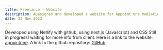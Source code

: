 ---
title: Freelance - Website
description: ADesigned and developed a website for Appoint One mediation services
date: 23 Nov 2023
---
Developed using Netlify with github, using next.js (Javascript) and CSS
Still in progress! waiting for more info from client.
Here is a link to the website: [appointone](https://appointone.netlify.app/).
A link to the github repository: [GitHub](https://github.com/Melxnie98/appointOne).